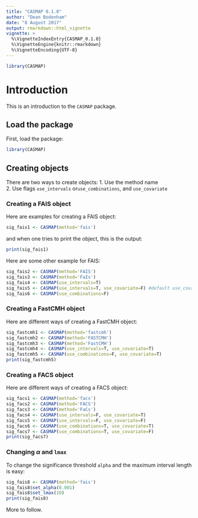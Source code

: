 ```yaml
---
title: "CASMAP 0.1.0"
author: "Dean Bodenham"
date: "8 August 2017"
output: rmarkdown::html_vignette
vignette: >
  %\VignetteIndexEntry{CASMAP_0.1.0}
  %\VignetteEngine{knitr::rmarkdown}
  %\VignetteEncoding{UTF-8}
---
```



```r
library(CASMAP)
```


# Introduction

This is an introduction to the `CASMAP` package.

## Load the package

First, load the package:

```r
library(CASMAP)
```

## Creating objects

There are two ways to create objects:
 1. Use the method name  
 2. Use flags `use_intervals` or`use_combinations`, and `use_covariate`

### Creating a FAIS object

Here are examples for creating a FAIS object:

```r
sig_fais1 <- CASMAP(method='fais')
```

and when one tries to print the object, this is the output:


```r
print(sig_fais1)
```

Here are some other example for FAIS:

```r
sig_fais2 <- CASMAP(method='FAIS')
sig_fais3 <- CASMAP(method='FaIs')
sig_fais4 <- CASMAP(use_intervals=T) 
sig_fais5 <- CASMAP(use_intervals=T, use_covariate=F) #default use_covariate is False
sig_fais6 <- CASMAP(use_combinations=F)
```


### Creating a FastCMH object

Here are different ways of creating a FastCMH object:


```r
sig_fastcmh1 <- CASMAP(method='fastcmh')
sig_fastcmh2 <- CASMAP(method='FASTCMH')
sig_fastcmh3 <- CASMAP(method='FastCMH')
sig_fastcmh4 <- CASMAP(use_intervals=T, use_covariate=T)
sig_fastcmh5 <- CASMAP(use_combinations=F, use_covariate=T)
print(sig_fastcmh5)
```


### Creating a FACS object

Here are different ways of creating a FACS object:


```r
sig_facs1 <- CASMAP(method='facs')
sig_facs2 <- CASMAP(method='FACS')
sig_facs3 <- CASMAP(method='FaCs')
sig_facs4 <- CASMAP(use_intervals=F, use_covariate=T)
sig_facs5 <- CASMAP(use_intervals=F, use_covariate=F)
sig_facs6 <- CASMAP(use_combinations=T, use_covariate=T)
sig_facs7 <- CASMAP(use_combinations=T, use_covariate=F)
print(sig_facs7)
```

### Changing $\alpha$ and `lmax`

To change the significance threshold `alpha` and the maximum interval length is easy:


```r
sig_fais8 <- CASMAP(method='fais')
sig_fais8$set_alpha(0.001)
sig_fais8$set_lmax(10)
print(sig_fais8)
```

More to follow.
